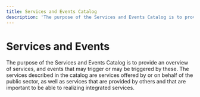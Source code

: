 ```yaml
---
title: Services and Events Catalog
description: 'The purpose of the Services and Events Catalog is to provide an overview of services, and events that may trigger or may be triggered by these.'
---
```


# Services and Events

<Ingress>
    The purpose of the Services and Events Catalog is to provide an overview of services, and events that may trigger
    or may be triggered by these. The services described in the catalog are services offered by or on behalf of the public sector,
    as well as services that are provided by others and that are important to be able to realizing integrated services.
</Ingress>

<CatalogPromo
    text='Would you like to search for services and events?'
    button='Find services and events →'
    link='/public-services-and-events'
/>
